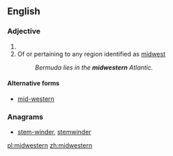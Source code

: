 ==English==

===Adjective===
{{en-adj|-}}

# {{alternative case form of|Midwestern|lang=en}}
# Of or pertaining to any region identified as [[midwest]]
#: ''Bermuda lies in the '''midwestern''' Atlantic.''

====Alternative forms====
* {{sense|of or pertaining to a midwest region}} [[mid-western]]

===Anagrams===
* [[stem-winder#English|stem-winder]], [[stemwinder#English|stemwinder]]

[[pl:midwestern]]
[[zh:midwestern]]